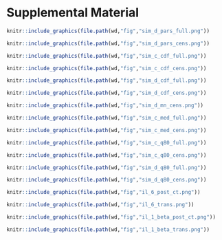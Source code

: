 \newpage

# Supplemental Material {-}

<!-- https://stackoverflow.com/questions/50223141/rmarkdown-bookdown-separate-figure-numbering-for-supplemental-section -->
\beginsupplement

```r
knitr::include_graphics(file.path(wd,"fig","sim_d_pars_full.png"))
```

```r
knitr::include_graphics(file.path(wd,"fig","sim_d_pars_cens.png"))
```

```r
knitr::include_graphics(file.path(wd,"fig","sim_c_cdf_full.png"))
```

```r
knitr::include_graphics(file.path(wd,"fig","sim_c_cdf_cens.png"))
```

```r
knitr::include_graphics(file.path(wd,"fig","sim_d_cdf_full.png"))
```

```r
knitr::include_graphics(file.path(wd,"fig","sim_d_cdf_cens.png"))
```


```r
knitr::include_graphics(file.path(wd,"fig","sim_d_mn_cens.png"))
```


```r
knitr::include_graphics(file.path(wd,"fig","sim_c_med_full.png"))
```

```r
knitr::include_graphics(file.path(wd,"fig","sim_c_med_cens.png"))
```

```r
knitr::include_graphics(file.path(wd,"fig","sim_c_q80_full.png"))
```

```r
knitr::include_graphics(file.path(wd,"fig","sim_c_q80_cens.png"))
```

```r
knitr::include_graphics(file.path(wd,"fig","sim_d_q80_full.png"))
```

```r
knitr::include_graphics(file.path(wd,"fig","sim_d_q80_cens.png"))
```


```r
knitr::include_graphics(file.path(wd,"fig","il_6_post_ct.png"))
```

```r
knitr::include_graphics(file.path(wd,"fig","il_6_trans.png"))
```

<!--
```r
knitr::include_graphics(file.path(wd,"fig","il_6_trans_nocnt.png"))
```
-->


```r
knitr::include_graphics(file.path(wd,"fig","il_1_beta_post_ct.png"))
```

```r
knitr::include_graphics(file.path(wd,"fig","il_1_beta_trans.png"))
```

